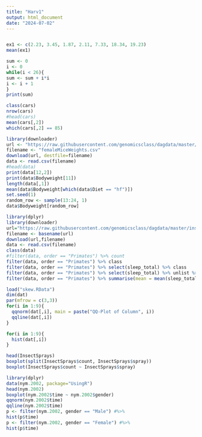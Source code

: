 ```yaml
---
title: "Harv1"
output: html_document
date: "2024-07-02"
---
```


```r
```



```r
ex1 <- c(2.23, 3.45, 1.87, 2.11, 7.33, 18.34, 19.23)
mean(ex1)
```

```r
sum <- 0
i <- 0
while(i < 26){
sum <- sum + i*i
i <- i + 1
}
print(sum)
```

```r
class(cars)
nrow(cars)
#head(cars)
mean(cars[,2])
which(cars[,2] == 85)
```

```r
library(downloader) 
url <- "https://raw.githubusercontent.com/genomicsclass/dagdata/master/inst/extdata/femaleMiceWeights.csv"
filename <- "femaleMiceWeights.csv" 
download(url, destfile=filename)
data <- read.csv(filename)
#head(data)
print(data[12,2])
print(data$Bodyweight[11])
length(data[,1])
mean(data$Bodyweight[which(data$Diet == "hf")])
set.seed(1)
random_row <- sample(13:24, 1)
data$Bodyweight[random_row]

```
```r
library(dplyr)
library(downloader)
url="https://raw.githubusercontent.com/genomicsclass/dagdata/master/inst/extdata/msleep_ggplot2.csv"
filename <- basename(url)
download(url,filename)
data <- read.csv(filename)
class(data)
#filter(data, order == "Primates") %>% count
filter(data, order == "Primates") %>% class
filter(data, order == "Primates") %>% select(sleep_total) %>% class
filter(data, order == "Primates") %>% select(sleep_total) %>% unlist %>% mean
filter(data, order == "Primates") %>% summarise(mean = mean(sleep_total))
```

```r
load("skew.RData")
dim(dat)
par(mfrow = c(3,3))
for(i in 1:9){
  qqnorm(dat[,i], main = paste("QQ-Plot of Column", i))
  qqline(dat[,i])
}

for(i in 1:9){
  hist(dat[,i])
}

```

```r
head(InsectSprays)
boxplot(split(InsectSprays$count, InsectSprays$spray))
boxplot(InsectSprays$count ~ InsectSprays$spray)

```
```r
library(dplyr)
data(nym.2002, package="UsingR")
head(nym.2002)
boxplot(nym.2002$time ~ nym.2002$gender)
qqnorm(nym.2002$time)
qqline(nym.2002$time)
p <- filter(nym.2002, gender == "Male") #%>%
hist(p$time)
p <- filter(nym.2002, gender == "Female") #%>%
hist(p$time)
```

